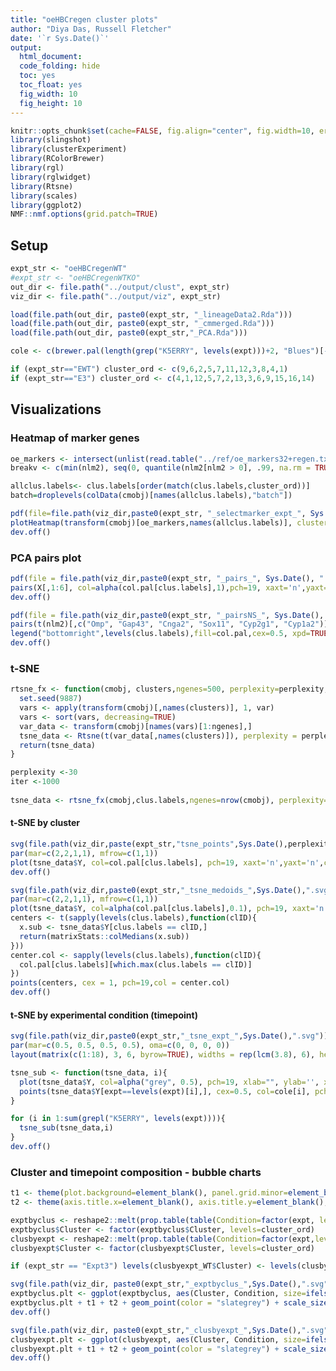 ```yaml
---
title: "oeHBCregen cluster plots"
author: "Diya Das, Russell Fletcher"
date: '`r Sys.Date()`'
output:
  html_document:
  code_folding: hide
  toc: yes
  toc_float: yes
  fig_width: 10
  fig_height: 10
---
```

```r
knitr::opts_chunk$set(cache=FALSE, fig.align="center", fig.width=10, error=TRUE,message=TRUE, echo=TRUE, warning=TRUE,results="markup", eval=FALSE)
library(slingshot)
library(clusterExperiment)
library(RColorBrewer)
library(rgl)
library(rglwidget)
library(Rtsne)
library(scales)
library(ggplot2)
NMF::nmf.options(grid.patch=TRUE)
```

## Setup
```r
expt_str <- "oeHBCregenWT"
#expt_str <- "oeHBCregenWTKO"
out_dir <- file.path("../output/clust", expt_str)
viz_dir <- file.path("../output/viz", expt_str)

load(file.path(out_dir, paste0(expt_str, "_lineageData2.Rda")))
load(file.path(out_dir, paste0(expt_str, "_cmmerged.Rda")))
load(file.path(out_dir, paste0(expt_str,"_PCA.Rda")))

cole <- c(brewer.pal(length(grep("K5ERRY", levels(expt)))+2, "Blues")[-(1:2)],brewer.pal(length(grep("KO", levels(expt))), "Reds"))

if (expt_str=="EWT") cluster_ord <- c(9,6,2,5,7,11,12,3,8,4,1)
if (expt_str=="E3") cluster_ord <- c(4,1,12,5,7,2,13,3,6,9,15,16,14)


```

## Visualizations

### Heatmap of marker genes
```r
oe_markers <- intersect(unlist(read.table("../ref/oe_markers32+regen.txt")),rownames(assay(cmobj)))
breakv <- c(min(nlm2), seq(0, quantile(nlm2[nlm2 > 0], .99, na.rm = TRUE), length = 50), max(nlm2))

allclus.labels<- clus.labels[order(match(clus.labels,cluster_ord))]
batch=droplevels(colData(cmobj)[names(allclus.labels),"batch"])

pdf(file=file.path(viz_dir,paste0(expt_str, "_selectmarker_expt_", Sys.Date(), ".pdf")), width=7, height=4)
plotHeatmap(transform(cmobj)[oe_markers,names(allclus.labels)], clusterSamples=FALSE,clusterFeatures=FALSE, breaks=breakv, sampleData=data.frame(clusters=allclus.labels, expt=expt[names(allclus.labels)], batch=batch), clusterLegend=list(clusters=col.pal,expt=cole,batch=bigPalette))
dev.off()

```

### PCA pairs plot
```r
pdf(file = file.path(viz_dir,paste0(expt_str, "_pairs_", Sys.Date(), ".pdf")), width=8, height=8)
pairs(X[,1:6], col=alpha(col.pal[clus.labels],1),pch=19, xaxt='n',yaxt='n', asp=1, cex=0.5)
dev.off()

pdf(file = file.path(viz_dir,paste0(expt_str, "_pairsNS_", Sys.Date(), ".pdf")), width=8, height=8)
pairs(t(nlm2)[,c("Omp", "Gap43", "Cnga2", "Sox11", "Cyp2g1", "Cyp1a2")], col=alpha(col.pal[clus.labels[colnames(nlm2)]],1),pch=19, cex=0.5)
legend("bottomright",levels(clus.labels),fill=col.pal,cex=0.5, xpd=TRUE)
dev.off()

```
### t-SNE
```r
rtsne_fx <- function(cmobj, clusters,ngenes=500, perplexity=perplexity, max_iter=max_iter) {
  set.seed(9887)
  vars <- apply(transform(cmobj)[,names(clusters)], 1, var)
  vars <- sort(vars, decreasing=TRUE)
  var_data <- transform(cmobj)[names(vars)[1:ngenes],]
  tsne_data <- Rtsne(t(var_data[,names(clusters)]), perplexity = perplexity, max_iter = max_iter)
  return(tsne_data)
}

perplexity <-30
iter <-1000
 
tsne_data <- rtsne_fx(cmobj,clus.labels,ngenes=nrow(cmobj), perplexity=perplexity, max_iter=iter)
```
#### t-SNE by cluster
```r
svg(file.path(viz_dir,paste(expt_str,"tsne_points",Sys.Date(),perplexity,iter,".svg", sep="_")), width=3.25,height=3.25)
par(mar=c(2,2,1,1), mfrow=c(1,1))
plot(tsne_data$Y, col=col.pal[clus.labels], pch=19, xaxt='n',yaxt='n',cex=0.5,ylab="",xlab="", main=perplexity)
dev.off()

svg(file.path(viz_dir,paste0(expt_str,"_tsne_medoids_",Sys.Date(),".svg")), width=3.25,height=3.25)
par(mar=c(2,2,1,1), mfrow=c(1,1))
plot(tsne_data$Y, col=alpha(col.pal[clus.labels],0.1), pch=19, xaxt='n',yaxt='n',cex=0.5,ylab='',xlab='')
centers <- t(sapply(levels(clus.labels),function(clID){
  x.sub <- tsne_data$Y[clus.labels == clID,]
  return(matrixStats::colMedians(x.sub))
}))
center.col <- sapply(levels(clus.labels),function(clID){
  col.pal[clus.labels][which.max(clus.labels == clID)]
})
points(centers, cex = 1, pch=19,col = center.col)
dev.off()
```

#### t-SNE by experimental condition (timepoint)
```r
svg(file.path(viz_dir,paste0(expt_str,"_tsne_expt_",Sys.Date(),".svg")), width=10, height=15)
par(mar=c(0.5, 0.5, 0.5, 0.5), oma=c(0, 0, 0, 0))
layout(matrix(c(1:18), 3, 6, byrow=TRUE), widths = rep(lcm(3.8), 6), heights = rep(lcm(3.8), 3))

tsne_sub <- function(tsne_data, i){
  plot(tsne_data$Y, col=alpha("grey", 0.5), pch=19, xlab="", ylab='', xaxt='n', yaxt='n', cex=0.5)
  points(tsne_data$Y[expt==levels(expt)[i],], cex=0.5, col=cole[i], pch=19)
}

for (i in 1:sum(grepl("K5ERRY", levels(expt)))){
  tsne_sub(tsne_data,i)
}
dev.off()
```

### Cluster and timepoint composition - bubble charts
```r
t1 <- theme(plot.background=element_blank(), panel.grid.minor=element_blank(), panel.border=element_blank(), panel.background=element_blank(), axis.line=element_blank(),axis.ticks=element_blank(), legend.title=element_blank(), legend.background=element_blank(), axis.text.x=element_blank(), axis.text.y=element_blank(),legend.key= element_rect(fill="white"))
t2 <- theme(axis.title.x=element_blank(), axis.title.y=element_blank(),  plot.title=element_blank(),legend.text=element_blank())

exptbyclus <- reshape2::melt(prop.table(table(Condition=factor(expt, levels=rev(levels(expt))), Cluster=clus.labels), 1), value.name="Percent")
exptbyclus$Cluster <- factor(exptbyclus$Cluster, levels=cluster_ord)
clusbyexpt <- reshape2::melt(prop.table(table(Condition=factor(expt,levels=rev(levels(expt))),Cluster=factor(clus.labels, levels=cluster_ord)),2),value.name="Percent")
clusbyexpt$Cluster <- factor(clusbyexpt$Cluster, levels=cluster_ord)

if (expt_str == "Expt3") levels(clusbyexpt_WT$Cluster) <- levels(clusbyexpt_KO$Cluster) <- levels(clusbyexpt$Cluster) <- levels(exptbyclus$Cluster)<- c("HBC*1", "HBC*2", "HBC*3","GBC/MV", "INP1/2", "INP3", "iOSN","mOSN","SUS","resting/renewed HBC")

svg(file.path(viz_dir, paste0(expt_str,"_exptbyclus_",Sys.Date(),".svg")),width=12)
exptbyclus.plt <- ggplot(exptbyclus, aes(Cluster, Condition, size=ifelse(Percent==0, NA, Percent)))
exptbyclus.plt + t1 + t2 + geom_point(color = "slategrey") + scale_size_area(max_size=20, name=NULL, breaks=c(0.25, 0.5, 0.75)) + theme(panel.grid.major.x = element_blank(), panel.grid.major.y = element_line(size=0.1, color="black"))
dev.off()

svg(file.path(viz_dir, paste0(expt_str,"_clusbyexpt_",Sys.Date(),".svg")),width=12)
clusbyexpt.plt <- ggplot(clusbyexpt, aes(Cluster, Condition, size=ifelse(Percent==0, NA, Percent)))
clusbyexpt.plt + t1 + t2 + geom_point(color = "slategrey") + scale_size_area(max_size=20, name=NULL, breaks=c(0.25, 0.5, 0.75)) + theme(panel.grid.major.y = element_blank(), panel.grid.major.x = element_line(size=0.1, color="black"))
dev.off()
```